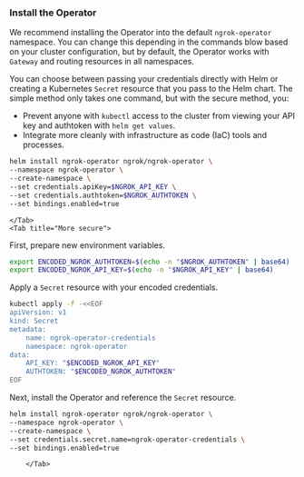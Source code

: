 ### Install the Operator

We recommend installing the Operator into the default `ngrok-operator` namespace.
You can change this depending in the commands blow based on your cluster configuration, but by default, the Operator works with `Gateway` and routing resources in all namespaces.

You can choose between passing your credentials directly with Helm or creating a Kubernetes `Secret` resource that you pass to the Helm chart.
The simple method only takes one command, but with the secure method, you:

- Prevent anyone with `kubectl` access to the cluster from viewing your API key and authtoken with `helm get values`.
- Integrate more cleanly with infrastructure as code (IaC) tools and processes.

<Tabs>
	<Tab title="Simple">

```bash
helm install ngrok-operator ngrok/ngrok-operator \
--namespace ngrok-operator \
--create-namespace \
--set credentials.apiKey=$NGROK_API_KEY \
--set credentials.authtoken=$NGROK_AUTHTOKEN \
--set bindings.enabled=true
```

    </Tab>
    <Tab title="More secure">

First, prepare new environment variables.

```bash
export ENCODED_NGROK_AUTHTOKEN=$(echo -n "$NGROK_AUTHTOKEN" | base64)
export ENCODED_NGROK_API_KEY=$(echo -n "$NGROK_API_KEY" | base64)
```

Apply a `Secret` resource with your encoded credentials.

```bash
kubectl apply -f -<<EOF
apiVersion: v1
kind: Secret
metadata:
	name: ngrok-operator-credentials
	namespace: ngrok-operator
data:
	API_KEY: "$ENCODED_NGROK_API_KEY"
	AUTHTOKEN: "$ENCODED_NGROK_AUTHTOKEN"
EOF
```

Next, install the Operator and reference the `Secret` resource.

```bash
helm install ngrok-operator ngrok/ngrok-operator \
--namespace ngrok-operator \
--create-namespace \
--set credentials.secret.name=ngrok-operator-credentials \
--set bindings.enabled=true
```

    	</Tab>

</Tabs>
